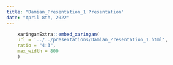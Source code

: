```yaml
---
title: "Damian_Presentation_1 Presentation"
date: "April 8th, 2022"
---
```


```r
    xaringanExtra::embed_xaringan(
    url = '../../presentations/Damian_Presentation_1.html',
    ratio = "4:3",
    max_width = 800
    )
```
